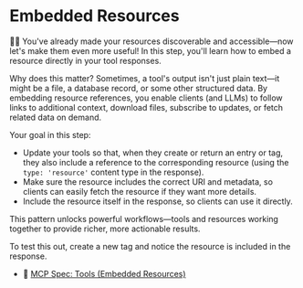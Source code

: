 # Embedded Resources

👨‍💼 You've already made your resources discoverable and accessible—now let's make
them even more useful! In this step, you'll learn how to embed a resource
directly in your tool responses.

Why does this matter? Sometimes, a tool's output isn't just plain text—it might
be a file, a database record, or some other structured data. By embedding
resource references, you enable clients (and LLMs) to follow links to additional
context, download files, subscribe to updates, or fetch related data on demand.

Your goal in this step:

- Update your tools so that, when they create or return an entry or tag, they
  also include a reference to the corresponding resource (using the
  `type: 'resource'` content type in the response).
- Make sure the resource includes the correct URI and metadata, so clients can
  easily fetch the resource if they want more details.
- Include the resource itself in the response, so clients can use it directly.

This pattern unlocks powerful workflows—tools and resources working together to
provide richer, more actionable results.

To test this out, create a new tag and notice the resource is included in the
response.

- 📜 [MCP Spec: Tools (Embedded Resources)](https://modelcontextprotocol.io/specification/2025-03-26/server/tools#embedded-resources)
